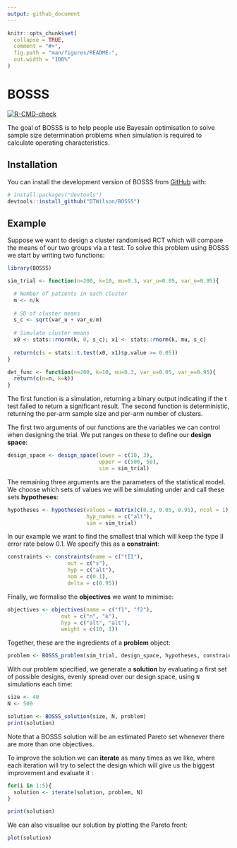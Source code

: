 ```yaml
---
output: github_document
---
```


<!-- README.md is generated from README.Rmd. Please edit that file -->

```r
knitr::opts_chunk$set(
  collapse = TRUE,
  comment = "#>",
  fig.path = "man/figures/README-",
  out.width = "100%"
)
```

# BOSSS

<!-- badges: start -->
  [![R-CMD-check](https://github.com/DTWilson/BOSSS/actions/workflows/R-CMD-check.yaml/badge.svg)](https://github.com/DTWilson/BOSSS/actions/workflows/R-CMD-check.yaml)
<!-- badges: end -->

The goal of BOSSS is to help people use Bayesain optimisation to solve sample size determination problems when simulation is required to calculate operating characteristics.

## Installation

You can install the development version of BOSSS from [GitHub](https://github.com/) with:

``` r
# install.packages("devtools")
devtools::install_github("DTWilson/BOSSS")
```

## Example

Suppose we want to design a cluster randomised RCT which will compare the means of our two groups via a t test. To solve this problem using BOSSS we start by writing two functions:

```r
library(BOSSS)

sim_trial <- function(n=200, k=10, mu=0.3, var_u=0.05, var_e=0.95){

  # Number of patients in each cluster
  m <- n/k
  
  # SD of cluster means
  s_c <- sqrt(var_u + var_e/m)
  
  # Simulate cluster means
  x0 <- stats::rnorm(k, 0, s_c); x1 <- stats::rnorm(k, mu, s_c)
  
  return(c(s = stats::t.test(x0, x1)$p.value >= 0.05))
}

det_func <- function(n=200, k=10, mu=0.3, var_u=0.05, var_e=0.95){
  return(c(n=n, k=k))
}
```

The first function is a simulation, returning a binary output indicating if the t test failed to return a significant result. The second function is deterministic, returning the per-arm sample size and per-arm number of clusters.

The first two arguments of our functions are the variables we can control when designing the trial. We put ranges on these to define our **design space**:

```r
design_space <- design_space(lower = c(10, 3),
                             upper = c(500, 50),
                             sim = sim_trial)
```

The remaining three arguments are the parameters of the statistical model. We choose which sets of values we will be simulating under and call these sets **hypotheses**:

```r
hypotheses <- hypotheses(values = matrix(c(0.3, 0.05, 0.95), ncol = 1),
                         hyp_names = c("alt"),
                         sim = sim_trial)
```

In our example we want to find the smallest trial which will keep the type II error rate below 0.1. We specify this as a **constraint**:

```r
constraints <- constraints(name = c("tII"),
                   out = c("s"),
                   hyp = c("alt"),
                   nom = c(0.1),
                   delta = c(0.95))
```

Finally, we formalise the **objectives** we want to minimise:

```r
objectives <- objectives(name = c("f1", "f2"),
                 out = c("n", "k"),
                 hyp = c("alt", "alt"),
                 weight = c(10, 1))
```

Together, these are the ingredients of a **problem** object:

```r
problem <- BOSSS_problem(sim_trial, design_space, hypotheses, constraints, objectives, det_func = det_func)
```

With our problem specified, we generate a **solution** by evaluating a first set of possible designs, evenly spread over our design space, using `N` simulations each time:

```r
size <- 40
N <- 500

solution <- BOSSS_solution(size, N, problem)
print(solution)
```

Note that a BOSSS solution will be an estimated Pareto set whenever there are more than one objectives.


To improve the solution we can **iterate** as many times as we like, where each iteration will try to select the design which will give us the biggest improvement and evaluate it
:

```r
for(i in 1:5){
  solution <- iterate(solution, problem, N)
}

print(solution)
```


We can also visualise our solution by plotting the Pareto front:

```r
plot(solution)
```


